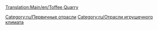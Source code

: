 [[Translation:Main/en/Toffee Quarry]]
{{ru/Промышленность| Изображение=ToffeeQuarry.png
| имя=Ирисовый карьер
| Климат=[[Main/en/Климат/Ru#Игрушечный|Игрушечный]]
| Принимает=ничего
| Производит=[[Main/ru/Ириски|Ириски]]
| Примечания=Не представлен в других [[Main/ru/Климат|климатах]].
}}

{{ru/Navbox Промышленность}}

[[Category:ru/Первичные отрасли]]
[[Category:ru/Отрасли игрушечного климата]]